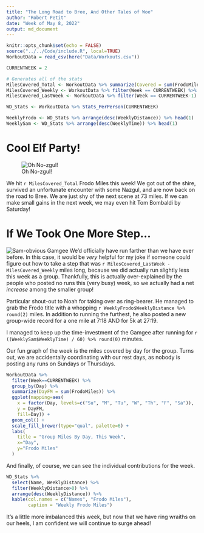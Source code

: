```yaml
---
title: "The Long Road to Bree, And Other Tales of Woe"
author: "Robert Petit"
date: "Week of May 8, 2022"
output: md_document
---
```


```r
knitr::opts_chunk$set(echo = FALSE)
source("../../Code/include.R", local=TRUE)
WorkoutData = read_csv(here("Data/Workouts.csv"))

CURRENTWEEK = 2
```


``` r
# Generates all of the stats
MilesCovered_Total <- WorkoutData %>% summarize(Covered = sum(FrodoMiles)) %>% pull(Covered)
MilesCovered_Weekly <- WorkoutData %>% filter(Week == CURRENTWEEK) %>% summarize(Covered = sum(FrodoMiles)) %>% pull(Covered)
MilesCovered_LastWeek <- WorkoutData %>% filter(Week == CURRENTWEEK-1) %>% summarize(Covered = sum(FrodoMiles)) %>% pull(Covered)

WD_Stats <- WorkoutData %>% Stats_PerPerson(CURRENTWEEK)

WeeklyFrodo <- WD_Stats %>% arrange(desc(WeeklyDistance)) %>% head(1)
WeeklySam <- WD_Stats %>% arrange(desc(WeeklyTime)) %>% head(1)
```

# Cool Elf Party!
![Oh No-zgul!](Images/NazgulHiding.jpg)

We hit `r MilesCovered_Total` Frodo Miles this week! We got out of the shire, survived an unfortunate encounter with some Nazgul, and are now back on the road to Bree. We are just shy of the next scene at 73 miles. If we can make small gains in the next week, we may even hit Tom Bombaldi by Saturday!

# If We Took One More Step...
![Sam-obvious Gamgee](Images/OneMoreStep.png)
We'd officially have run farther than we have ever before. In this case, it would be *very* helpful for my joke if someone could figure out how to take a step that was `r MilesCovered_LastWeek - MilesCovered_Weekly` miles long, because we did actually run slightly less this week as a group. Thankfully, this is actually over-explained by the people who posted no runs this (very busy) week, so we actually had a net *increase* among the smaller group!

Particular shout-out to Noah for taking over as ring-bearer. He managed to grab the Frodo title with a whopping `r WeeklyFrodo$WeeklyDistance %>% round(2)` miles. In addition to running the furthest, he also posted a new group-wide record for a one mile at 7:18 AND for 5k at 27:19. 

I managed to keep up the time-investment of the Gamgee after running for `r ((WeeklySam$WeeklyTime) / 60) %>% round(0)` minutes.

Our fun graph of the week is the miles covered by day for the group. Turns out, we are accidentally coordinating with our rest days, as nobody is posting any runs on Sundays or Thursdays.

```r
WorkoutData %>%
  filter(Week==CURRENTWEEK) %>%
  group_by(Day) %>%
  summarize(DayFM = sum(FrodoMiles)) %>%
  ggplot(mapping=aes(
    x = factor(Day, levels=c("Su", "M", "Tu", "W", "Th", "F", "Sa")),
    y = DayFM,
    fill=Day)) +
  geom_col() +
  scale_fill_brewer(type="qual", palette=6) +
  labs(
    title = "Group Miles By Day, This Week",
    x="Day",
    y="Frodo Miles"
  )
```

And finally, of course, we can see the individual contributions for the week.
```r
WD_Stats %>%
  select(Name, WeeklyDistance) %>%
  filter(WeeklyDistance>0) %>%
  arrange(desc(WeeklyDistance)) %>%
  kable(col.names = c("Names", "Frodo Miles"),
        caption = "Weekly Frodo Miles")
```

It's a little more imbalanced this week, but now that we have ring wraiths on our heels, I am confident we will continue to surge ahead!